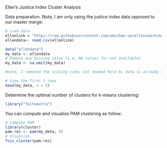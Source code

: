 Ellen's Justice Index Cluster Analysis

Data preparation. Note, I am only using the justice index data opposed to our master merge:
```r
# Load data
ellenlink = "https://raw.githubusercontent.com/amschae-uw/ellenswork/master/Composite_Score_Ranking_data.csv"
ellendata<- read.csv(ellenlink)

data("ellendata")
my_data <- ellendata
# Remove any missing value (i.e, NA values for not available)
my_data <- na.omit(my_data)

#note, I removed the scaling code; not needed here bc data is already scaled

# View the first 5 rows
head(my_data, n = 5)

```

Determine the optimal number of clusters for k-means clustering:
```r
library("factoextra")
```

You can compute and visualize PAM clustering as follow:
```r
# Compute PAM
library(cluster)
pam.res <- pam(my_data, 4)
# Visualize
fviz_cluster(pam.res)

```

